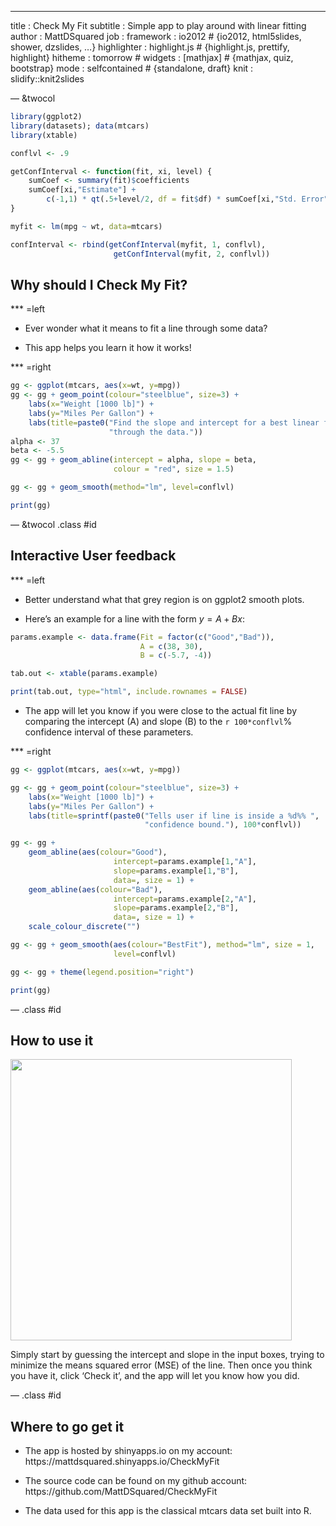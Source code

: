 ---
title       : Check My Fit
subtitle    : Simple app to play around with linear fitting
author      : MattDSquared
job         : 
framework   : io2012        # {io2012, html5slides, shower, dzslides, ...}
highlighter : highlight.js  # {highlight.js, prettify, highlight}
hitheme     : tomorrow      # 
widgets     : [mathjax]     # {mathjax, quiz, bootstrap}
mode        : selfcontained # {standalone, draft}
knit        : slidify::knit2slides

--- &twocol

```r
library(ggplot2)
library(datasets); data(mtcars)
library(xtable)

conflvl <- .9

getConfInterval <- function(fit, xi, level) {
    sumCoef <- summary(fit)$coefficients
    sumCoef[xi,"Estimate"] + 
        c(-1,1) * qt(.5+level/2, df = fit$df) * sumCoef[xi,"Std. Error"]
}

myfit <- lm(mpg ~ wt, data=mtcars)

confInterval <- rbind(getConfInterval(myfit, 1, conflvl), 
                       getConfInterval(myfit, 2, conflvl))
```

## Why should I Check My Fit?

*** =left

* Ever wonder what it means to fit a line through some data?

* This app helps you learn it how it works!

*** =right

```r
gg <- ggplot(mtcars, aes(x=wt, y=mpg))
gg <- gg + geom_point(colour="steelblue", size=3) +
    labs(x="Weight [1000 lb]") +
    labs(y="Miles Per Gallon") + 
    labs(title=paste0("Find the slope and intercept for a best linear fit ", 
                      "through the data."))
alpha <- 37
beta <- -5.5
gg <- gg + geom_abline(intercept = alpha, slope = beta, 
                       colour = "red", size = 1.5)

gg <- gg + geom_smooth(method="lm", level=conflvl)

print(gg)
```

--- &twocol .class #id 

## Interactive User feedback

*** =left

* Better understand what that grey region is on ggplot2 smooth plots.

* Here's an example for a line with the form $y = A + B x$:

```r
params.example <- data.frame(Fit = factor(c("Good","Bad")), 
                             A = c(38, 30), 
                             B = c(-5.7, -4))

tab.out <- xtable(params.example)

print(tab.out, type="html", include.rownames = FALSE)
```

* The app will let you know if you were close to the actual fit line by comparing the intercept (A) and slope (B) to the `r 100*conflvl`% confidence interval of these parameters.  

*** =right

```r
gg <- ggplot(mtcars, aes(x=wt, y=mpg))

gg <- gg + geom_point(colour="steelblue", size=3) +
    labs(x="Weight [1000 lb]") +
    labs(y="Miles Per Gallon") + 
    labs(title=sprintf(paste0("Tells user if line is inside a %d%% ",
                              "confidence bound."), 100*conflvl))

gg <- gg + 
    geom_abline(aes(colour="Good"), 
                       intercept=params.example[1,"A"], 
                       slope=params.example[1,"B"], 
                       data=, size = 1) +
    geom_abline(aes(colour="Bad"), 
                       intercept=params.example[2,"A"], 
                       slope=params.example[2,"B"], 
                       data=, size = 1) +
    scale_colour_discrete("")

gg <- gg + geom_smooth(aes(colour="BestFit"), method="lm", size = 1,
                       level=conflvl)

gg <- gg + theme(legend.position="right")

print(gg)
```

--- .class #id 

## How to use it

<img class=center src=assets/img/AppScreenshot.png height=450>

Simply start by guessing the intercept and slope in the input boxes, trying to minimize the means squared error (MSE) of the line. Then once you think you have it, click 'Check it', and the app will let you know how you did. 

--- .class #id 

## Where to go get it

* The app is hosted by shinyapps.io on my account:  
https://mattdsquared.shinyapps.io/CheckMyFit

* The source code can be found on my github account:  
https://github.com/MattDSquared/CheckMyFit

* The data used for this app is the classical mtcars data set built into R. 
